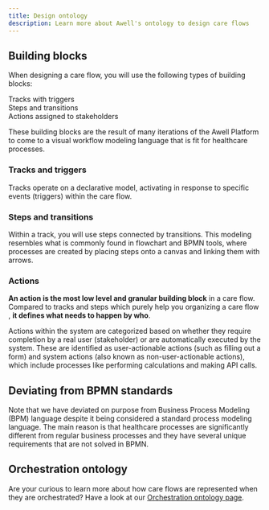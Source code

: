 ```yaml
---
title: Design ontology
description: Learn more about Awell's ontology to design care flows
---
```


## Building blocks

When designing a care flow, you will use the following types of building blocks:

<div className="grid gap-6 mx-auto grid-cols-3">
  <div className="grid items-center grid-flow-col p-4 bg-slate-100 rounded-2xl dark:bg-slate-400">
    <div className="flex justify-center">
      <div className="text-lg font-bold text-slate-800 text-center my-6 dark:text-slate-100">
        Tracks with triggers
      </div>
    </div>
  </div>
  <div className="grid items-center grid-flow-col p-4 bg-slate-100 rounded-2xl dark:bg-slate-400">
    <div className="flex justify-center">
      <div className="text-lg font-bold text-slate-800 text-center my-6 dark:text-slate-100">
        Steps and transitions
      </div>
    </div>
  </div>
  <div className="grid items-center grid-flow-col p-4 bg-slate-100 rounded-2xl dark:bg-slate-400">
    <div className="flex justify-center">
      <div className="text-lg font-bold text-slate-800 text-center my-6 dark:text-slate-100">
        Actions assigned to stakeholders
      </div>
    </div>
  </div>
</div>

These building blocks are the result of many iterations of the Awell Platform to come to a visual workflow modeling language that is fit for healthcare processes.

### Tracks and triggers

Tracks operate on a declarative model, activating in response to specific events (triggers) within the care flow.

### Steps and transitions

Within a track, you will use steps connected by transitions. This modeling resembles what is commonly found in flowchart and BPMN tools, where processes are created by placing steps onto a canvas and linking them with arrows.

### Actions

**An action is the most low level and granular building block** in a care flow. Compared to tracks and steps which purely help you organizing a care flow , **it defines what needs to happen by who**.

Actions within the system are categorized based on whether they require completion by a real user (stakeholder) or are automatically executed by the system. These are identified as user-actionable actions (such as filling out a form) and system actions (also known as non-user-actionable actions), which include processes like performing calculations and making API calls.

## Deviating from BPMN standards

Note that we have deviated on purpose from Business Process Modeling (BPM) language despite it being considered a standard process modeling language. The main reason is that healthcare processes are significantly different from regular business processes and they have several unique requirements that are not solved in BPMN.

## Orchestration ontology

Are your curious to learn more about how care flows are represented when they are orchestrated? Have a look at our [Orchestration ontology page](/awell-orchestration/docs/getting-started/orchestration-ontology).
